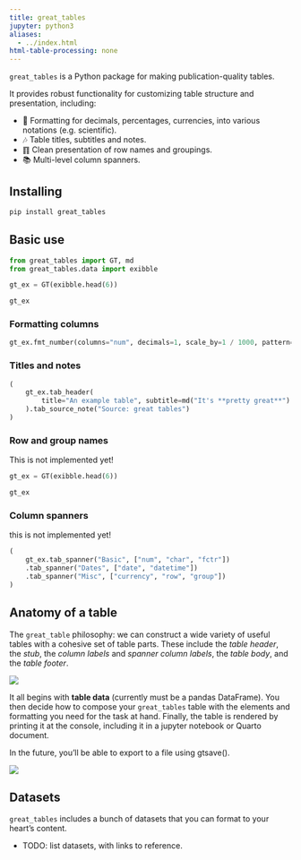 ```yaml
---
title: great_tables
jupyter: python3
aliases:
  - ../index.html
html-table-processing: none
---
```


`great_tables` is a Python package for making publication-quality tables.

It provides robust functionality for customizing table structure and presentation, including:

* 🔬 Formatting for decimals, percentages, currencies, into various notations (e.g. scientific).
* 🎶 Table titles, subtitles and notes.
* ䷖ Clean presentation of row names and groupings.
* 📚 Multi-level column spanners.

## Installing

```.bash
pip install great_tables
```

## Basic use

```python
from great_tables import GT, md
from great_tables.data import exibble

```

```python
gt_ex = GT(exibble.head(6))

gt_ex
```

### Formatting columns

```python
gt_ex.fmt_number(columns="num", decimals=1, scale_by=1 / 1000, pattern="{x}K")
```


### Titles and notes

```python
(
    gt_ex.tab_header(
        title="An example table", subtitle=md("It's **pretty great**")
    ).tab_source_note("Source: great tables")
)
```

### Row and group names

::: {.callout-warning}
This is not implemented yet!
:::

```python
gt_ex = GT(exibble.head(6))

gt_ex
```

### Column spanners

:::{.callout-warning}
this is not implemented yet!
:::

```python
(
    gt_ex.tab_spanner("Basic", ["num", "char", "fctr"])
    .tab_spanner("Dates", ["date", "datetime"])
    .tab_spanner("Misc", ["currency", "row", "group"])
)
```

## Anatomy of a table

The `great_table` philosophy: we can construct a wide variety of useful tables with a cohesive set of table parts.
These include the *table header*, the *stub*, the *column labels* and *spanner column labels*, the *table body*, and the *table footer*.

![](/assets/gt_parts_of_a_table.svg)

It all begins with **table data** (currently must be a pandas DataFrame). You then decide how to compose your `great_tables` table with the elements and formatting you need for the task at hand. Finally, the table is rendered by printing it at the console, including it in a jupyter notebook or Quarto document.

:::{.callout-warning}
In the future, you'll be able to export to a file using gtsave().
:::

![](/assets/gt_workflow_diagram.svg)


## Datasets

`great_tables` includes a bunch of datasets that you can format to your heart's content.

* TODO: list datasets, with links to reference.
